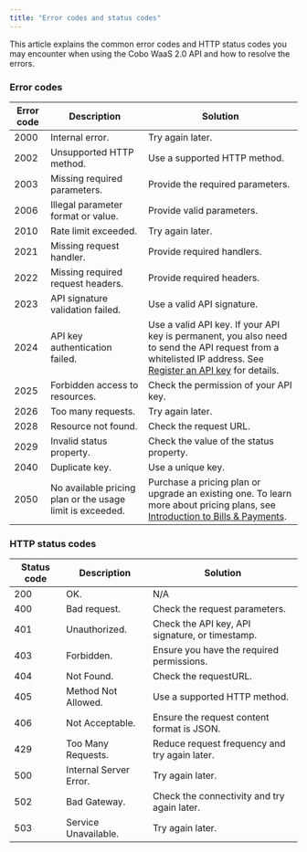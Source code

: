```yaml
---
title: "Error codes and status codes"
---
```


This article explains the common error codes and HTTP status codes you may encounter when using the Cobo WaaS 2.0 API and how to resolve the errors. 

### Error codes

| **Error code** | **Description**                                           | **Solution**                                                 |
| -------------- | --------------------------------------------------------- | ------------------------------------------------------------ |
| 2000           | Internal error.                                           | Try again later.                                             |
| 2002           | Unsupported HTTP method.                                  | Use a supported HTTP method.                                 |
| 2003           | Missing required parameters.                              | Provide the required parameters.                             |
| 2006           | Illegal parameter format or value.                        | Provide valid parameters.                                    |
| 2010           | Rate limit exceeded.                                      | Try again later.                                             |
| 2021           | Missing request handler.                                  | Provide required handlers.                                   |
| 2022           | Missing required request headers.                         | Provide required headers.                                    |
| 2023           | API signature validation failed.                          | Use a valid API signature.                                   |
| 2024           | API key authentication failed.                            | Use a valid API key. If your API key is permanent, you also need to send the API request from a whitelisted IP address. See [Register an API key](https://manuals.cobo.com/en/portal/developer-console/create-api-key) for details.                                   |
| 2025           | Forbidden access to resources.                            | Check the permission of your API key.                        |
| 2026           | Too many requests.                                        | Try again later.                                             |
| 2028           | Resource not found.                                       | Check the request URL.                                       |
| 2029           | Invalid status property.                                  | Check the value of the status property.                      |
| 2040           | Duplicate key.                                            | Use a unique key.                                            |
| 2050           | No available pricing plan or the usage limit is exceeded. | Purchase a pricing plan or upgrade an existing one. To learn more about pricing plans, see [Introduction to Bills & Payments](https://manuals.cobo.com/en/portal/bills-and-payments/introduction). |

### HTTP status codes

| **Status code** | **Description**        | **Solution**                                    |
| --------------- | ---------------------- | ----------------------------------------------- |
| 200             | OK.                    | N/A              |
| 400             | Bad request.           | Check the request parameters.                   |
| 401             | Unauthorized.          | Check the API key, API signature, or timestamp. |
| 403             | Forbidden.             | Ensure you have the required permissions.       |
| 404             | Not Found.             | Check the requestURL.                           |
| 405             | Method Not Allowed.    | Use a supported HTTP method.                    |
| 406             | Not Acceptable.        | Ensure the request content format is JSON.      |
| 429             | Too Many Requests.     | Reduce request frequency and try again later.   |
| 500             | Internal Server Error. | Try again later.                                |
| 502             | Bad Gateway.           | Check the connectivity and try again later.     |
| 503             | Service Unavailable.   | Try again later.                                |

